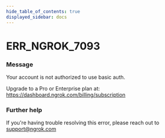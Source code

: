 ```yaml
---
hide_table_of_contents: true
displayed_sidebar: docs
---
```



# ERR_NGROK_7093

### Message

Your account is not authorized to use basic auth.

Upgrade to a Pro or Enterprise plan at: https://dashboard.ngrok.com/billing/subscription

### Further help

If you're having trouble resolving this error, please reach out to [support@ngrok.com](mailto:support@ngrok.com?subject=Help%20with%20ERR_NGROK_7093)

<ErrorDetails error="err_ngrok_7093" />

